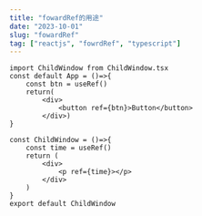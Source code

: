 ```yaml
---
title: "fowardRef的用途"
date: "2023-10-01"
slug: "fowardRef"
tag: ["reactjs", "fowrdRef", "typescript"]
---
```


```tsx
import ChildWindow from ChildWindow.tsx
const default App = ()=>{
    const btn = useRef()
    return(
        <div>
            <button ref={btn}>Button</button>
        </div>)
}

```


```tsx
const ChildWindow = ()=>{
    const time = useRef()
    return (
        <div>
            <p ref={time}></p>
        </div>
    )
}
export default ChildWindow
```